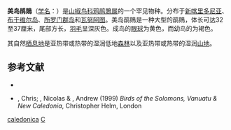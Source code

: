 {{Speciesbox 
| genus = Coracina
| species = caledonica
| authority = Gmelin, 1788
| image = Échenilleur calédoniens.JPG
| status = LC | status_system = IUCN3.1
| synonyms = }}

'''美岛鹃鵙'''（[[学名|学名]]：{{lang|la|''Coracina caledonica''}}）是[[山椒鸟科|山椒鸟科]][[鸦鹃鵙属|鸦鹃鵙属]]的一个罕见物种。分布于[[新喀里多尼亚|新喀里多尼亚]]、[[布干维尔岛|布干维尔岛]]、[[所罗门群岛|所罗门群岛]]和[[瓦努阿图|瓦努阿图]]。美岛鹃鵙是一种大型的鹃鵙，体长可达32至37厘米，尾部方长，[[羽毛|羽毛]]呈深灰色。成鸟的[[眼|眼球]]为黄色，而幼鸟的为褐色。

其自然[[栖息地|栖息地]]是亚热带或热带的湿润低地[[森林|森林]]以及亚热带或热带的湿润[[山地|山地]]。

== 参考文献 ==
* {{IUCN2010
|assessors=BirdLife International
|year=2009
|id=146789
|title=Coracina caledonica
|version=2010.3
|downloaded= 2010-10-19
}}
*{{aut|Doughty}}, Chris; {{aut|Day}}, Nicolas & {{aut|Plant}}, Andrew (1999) ''Birds of the Solomons, Vanuatu & New Caledonia'', Christopher Helm, London
{{reflist}}
{{Taxonbar}}

[[Category:鸦鹃鵙属|caledonica]]
[[Category:1788年描述的鸟类|C]]